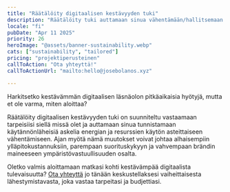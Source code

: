 ```yaml
---
title: "Räätälöity digitaalisen kestävyyden tuki"
description: "Räätälöity tuki auttamaan sinua vähentämään/hallitsemaan energian ja resurssien käyttöä digitaalisissa toiminnoissasi"
locale: "fi"
pubDate: "Apr 11 2025"
priority: 26
heroImage: "@assets/banner-sustainability.webp"
cats: ["sustainability", "tailored"]
pricing: "projektiperusteinen"
callToAction: "Ota yhteyttä!"
callToActionUrl: "mailto:hello@josebolanos.xyz"

---
```


Harkitsetko kestävämmän digitaalisen läsnäolon pitkäaikaisia hyötyjä, mutta et ole varma, miten aloittaa?

Räätälöity digitaalisen kestävyyden tuki on suunniteltu vastaamaan tarpeisiisi siellä missä olet ja auttamaan sinua tunnistamaan käytännönläheisiä askelia energian ja resurssien käytön asteittaiseen vähentämiseen. Ajan myötä nämä muutokset voivat johtaa alhaisempiin ylläpitokustannuksiin, parempaan suorituskykyyn ja vahvempaan brändin maineeseen ympäristövastuullisuuden osalta.

Oletko valmis aloittamaan matkasi kohti kestävämpää digitaalista tulevaisuutta? <a href={frontmatter.callToActionUrl}>Ota yhteyttä</a> jo tänään keskustellaksesi vaiheittaisesta lähestymistavasta, joka vastaa tarpeitasi ja budjettiasi.